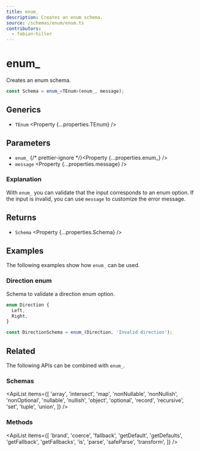 ```yaml
---
title: enum_
description: Creates an enum schema.
source: /schemas/enum/enum.ts
contributors:
  - fabian-hiller
---
```



# enum\_

Creates an enum schema.

```ts
const Schema = enum_<TEnum>(enum_, message);
```

## Generics

- `TEnum` <Property {...properties.TEnum} />

## Parameters

- `enum_` {/* prettier-ignore */}<Property {...properties.enum_} />
- `message` <Property {...properties.message} />

### Explanation

With `enum_` you can validate that the input corresponds to an enum option. If the input is invalid, you can use `message` to customize the error message.

## Returns

- `Schema` <Property {...properties.Schema} />

## Examples

The following examples show how `enum_` can be used.

### Direction enum

Schema to validate a direction enum option.

```ts
enum Direction {
  Left,
  Right,
}

const DirectionSchema = enum_(Direction, 'Invalid direction');
```

## Related

The following APIs can be combined with `enum_`.

### Schemas

<ApiList
  items={[
    'array',
    'intersect',
    'map',
    'nonNullable',
    'nonNullish',
    'nonOptional',
    'nullable',
    'nullish',
    'object',
    'optional',
    'record',
    'recursive',
    'set',
    'tuple',
    'union',
  ]}
/>

### Methods

<ApiList
  items={[
    'brand',
    'coerce',
    'fallback',
    'getDefault',
    'getDefaults',
    'getFallback',
    'getFallbacks',
    'is',
    'parse',
    'safeParse',
    'transform',
  ]}
/>
